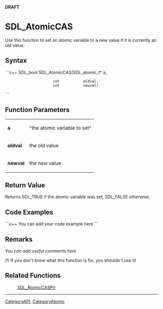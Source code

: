<!-- pragma section-numbers off -->
<!-- pragma disable-camelcase -->
'''DRAFT'''

= SDL_AtomicCAS =
Use this function to set an atomic variable to a new value if it is currently an old value.


== Syntax ==
```c++
SDL_bool SDL_AtomicCAS(SDL_atomic_t* a,
                       int           oldval,
                       int           newval)
```

== Function Parameters ==
{|
|'''a'''
|^the atomic variable to set^
|-
|'''oldval'''
|the old value
|-
|'''newval'''
|the new value
|}

== Return Value ==
Returns SDL_TRUE if the atomic variable was set, SDL_FALSE otherwise.

== Code Examples ==
```c++
You can add your code example here
```

== Remarks ==
''You can add useful comments here''

/!\ If you don't know what this function is for, you shouldn't use it!


== Related Functions ==
:[[SDL_AtomicCASPtr]]

----
[[CategoryAPI]], [[CategoryAtomic]]
